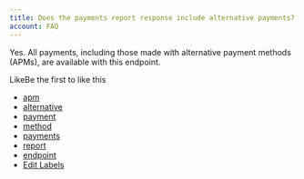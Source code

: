 ```yaml
---
title: Does the payments report response include alternative payments?
account: FAQ 
---
```

Yes. All payments, including those made with alternative payment methods (APMs), are available with this endpoint.

LikeBe the first to like this

*   [apm](/label/FAQ/apm)
*   [alternative](/label/FAQ/alternative)
*   [payment](/label/FAQ/payment)
*   [method](/label/FAQ/method)
*   [payments](/label/FAQ/payments)
*   [report](/label/FAQ/report)
*   [endpoint](/label/FAQ/endpoint)
*   [Edit Labels](# "Edit Labels (Type 'l')")




